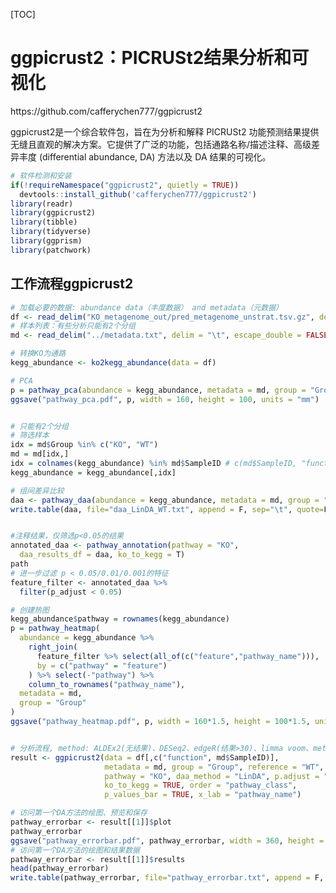 [TOC]

# ggpicrust2：PICRUSt2结果分析和可视化

https://github.com/cafferychen777/ggpicrust2

ggpicrust2是一个综合软件包，旨在为分析和解释 PICRUSt2 功能预测结果提供无缝且直观的解决方案。它提供了广泛的功能，包括通路名称/描述注释、高级差异丰度 (differential abundance, DA) 方法以及 DA 结果的可视化。


```{r}
# 软件检测和安装
if(!requireNamespace("ggpicrust2", quietly = TRUE))
  devtools::install_github('cafferychen777/ggpicrust2')
library(readr)
library(ggpicrust2)
library(tibble)
library(tidyverse)
library(ggprism)
library(patchwork)
```

## 工作流程ggpicrust2

```{r}
# 加载必要的数据: abundance data（丰度数据） and metadata（元数据）
df <- read_delim("KO_metagenome_out/pred_metagenome_unstrat.tsv.gz", delim = "\t", col_names = TRUE, trim_ws = TRUE)
# 样本列表：有些分析只能有2个分组
md <- read_delim("../metadata.txt", delim = "\t", escape_double = FALSE, trim_ws = TRUE)

# 转换KO为通路
kegg_abundance <- ko2kegg_abundance(data = df)

# PCA
p = pathway_pca(abundance = kegg_abundance, metadata = md, group = "Group")
ggsave("pathway_pca.pdf", p, width = 160, height = 100, units = "mm")


# 只能有2个分组
# 筛选样本
idx = md$Group %in% c("KO", "WT")
md = md[idx,]
idx = colnames(kegg_abundance) %in% md$SampleID # c(md$SampleID, "function", "#NAME")
kegg_abundance = kegg_abundance[,idx]

# 组间差异比较
daa <- pathway_daa(abundance = kegg_abundance, metadata = md, group = "Group", daa_method = "LinDA", select = NULL, p.adjust = "none", reference = "WT")
write.table(daa, file="daa_LinDA_WT.txt", append = F, sep="\t", quote=F, row.names=F, col.names=T)


#注释结果，仅筛选p<0.05的结果
annotated_daa <- pathway_annotation(pathway = "KO",
  daa_results_df = daa, ko_to_kegg = T)
path
# 进一步过滤 p < 0.05/0.01/0.001的特征    
feature_filter <- annotated_daa %>% 
  filter(p_adjust < 0.05)

# 创建热图
kegg_abundance$pathway = rownames(kegg_abundance)
p = pathway_heatmap(
  abundance = kegg_abundance %>% 
    right_join(
      feature_filter %>% select(all_of(c("feature","pathway_name"))),
      by = c("pathway" = "feature")
    ) %>% select(-"pathway") %>% 
    column_to_rownames("pathway_name"),
  metadata = md, 
  group = "Group"
)
ggsave("pathway_heatmap.pdf", p, width = 160*1.5, height = 100*1.5, units = "mm")


# 分析流程, method: ALDEx2(无结果)、DESeq2、edgeR(结果>30)、limma voom、metagenomeSeq、LinDA(无结果)、Maaslin2
result <- ggpicrust2(data = df[,c("function", md$SampleID)],
                     metadata = md, group = "Group", reference = "WT",
                     pathway = "KO", daa_method = "LinDA", p.adjust = "none",
                     ko_to_kegg = TRUE, order = "pathway_class",
                     p_values_bar = TRUE, x_lab = "pathway_name")

# 访问第一个DA方法的绘图、预览和保存
pathway_errorbar <- result[[1]]$plot
pathway_errorbar
ggsave("pathway_errorbar.pdf", pathway_errorbar, width = 360, height = 180, units = "mm")
# 访问第一个DA方法的绘图和结果数据
pathway_errorbar <- result[[1]]$results
head(pathway_errorbar)
write.table(pathway_errorbar, file="pathway_errorbar.txt", append = F, sep="\t", quote=F, row.names=F, col.names=T)
```    

 